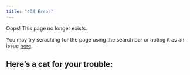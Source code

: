 ```yaml
---
title: "404 Error"
---
```


Oops! This page no longer exists. 

You may try seraching for the page using the search bar or noting it as an issue [here](https://github.com/jessmhoehner/jblog/issues).

Here's a cat for your trouble:
---

